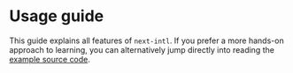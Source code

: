 # Usage guide

This guide explains all features of `next-intl`. If you prefer a more hands-on approach to learning, you can alternatively jump directly into reading the [example source code](https://github.com/amannn/next-intl/tree/main/packages/example).
